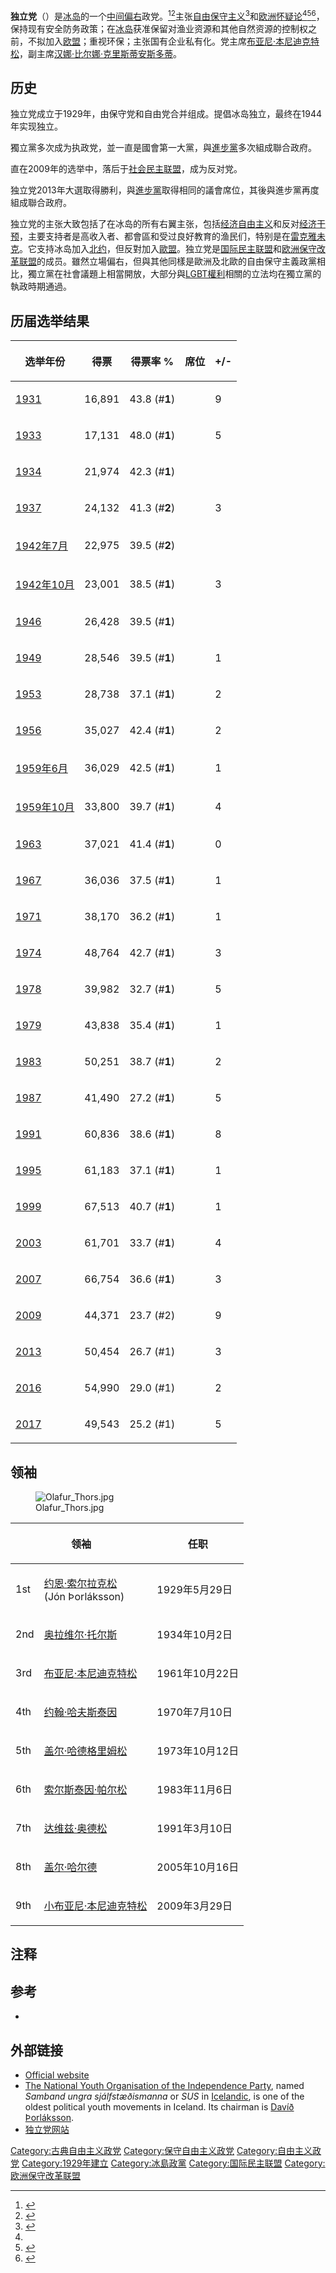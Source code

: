 {{Infobox political party
| name          = 独立党
| native_name   = Sjálfstæðisflokkurinn
| party_logo    = Fálkinn.png
| colorcode = blue
| founder       = 
| chairman      = [[布亞尼·本尼迪克特松_(1970年)|布亚尼·本尼迪克特松]]
| leader1_title= 副主席
| leader1_name= [[汉娜·比尔娜·克里斯蒂安斯多蒂|汉娜·比尔娜·克里斯蒂安斯多蒂]]<br>(Hanna Birna Kristjánsdóttir)
| leader2_title = [[首席执行官|首席执行官]]
| leader2_name  = Jónmundur Guðmarsson
| symbol     = Independence Party (Iceland) logo.png
| founded       = {{Start date|1929|05|25}}
| merger        = {{ubl|[[冰岛保守党|保守党]]|[[冰岛自由党_(历史)|自由党]]}}
| headquarters  = [[雷克雅未克|雷克雅未克]]105<br />Háaleitisbraut 1  
| youth_wing       = {{link-en|青年独立党|Young Independents}}
| membership_year = 
| membership       = 
| ideology         = [[保守主义|保守主义]]<br>[[财政保守主义|财政保守主义]]<br>[[自由保守主义|自由保守主义]]<ref>{{Citation |first=Agust Thor |last=Arnason |title=The European Union Seen From the Top — the View of an Insider-Outsider |work=Nordic And Other European Constitutional Traditions |publisher=Martinus Nijhoff Publishers |year=2006 |page=34}}</ref><br>[[经济自由主义|经济自由主义]]<ref>{{Citation |first=Alan |last=Siaroff |title=The Effects of Differing Electoral Systems on Party Politics, Government Formation and Voter Turnout |page=69}}</ref><br>[[欧洲怀疑主义|欧洲怀疑主义]]<br>[[社會自由主义|社會自由主义]]
| position         = [[中间偏右|中间偏右]]至[[右翼|右翼]]
| international    = [[国际民主联盟|国际民主联盟]]
| european         = [[欧洲保守派和改革主义者联盟|欧洲保守派和改革主义者联盟]]
| colours          = [[蓝色|蓝色]]
| seats1_title = [[冰島議會|议会]]
| seats1 = {{Infobox political party/seats|16|63|hex=blue}}
| website          = {{URL|www.XD.is}}
| footnotes        = 
}}

'''独立党'''（{{lang-is|Sjálfstæðisflokkurinn}}）是[[冰岛|冰岛]]的一个[[中间偏右|中间偏右]]政党。<ref>{{Cite news|title=Centre-left wins Iceland election |newspaper=BBC News   |date=2009-04-26 |url=http://news.bbc.co.uk/1/hi/8017927.stm }}</ref><ref>{{Cite news |title=Iceland elects new Left-wing government |first=Bruno |last=Waterfield |newspaper=[[The_Daily_Telegraph|The Daily Telegraph]] |date=2009-04-26 |url=http://www.telegraph.co.uk/news/worldnews/europe/iceland/5226431/Iceland-elects-new-Left-wing-government.html |accessdate=2013-04-08 |archive-date=2020-11-09 |archive-url=https://web.archive.org/web/20201109015436/http://www.telegraph.co.uk/news/worldnews/europe/iceland/5226431/Iceland-elects-new-Left-wing-government.html |dead-url=no }}</ref>主张[[自由保守主义|自由保守主义]]<ref name="Nordsieck">{{Cite web |url=http://www.parties-and-elections.eu/iceland.html |title=Parties and Elections in Europe: The database about parliamentary elections and political parties in Europe, by Wolfram Nordsieck |accessdate=2013-04-08 |archive-date=2013-01-20 |archive-url=https://web.archive.org/web/20130120072129/http://www.parties-and-elections.eu/iceland.html |dead-url=no }}</ref>和[[欧洲怀疑论|欧洲怀疑论]]<ref name="Nordsieck"/><ref>{{Cite book|title=Liberal Parties in Western Europe |url=https://archive.org/details/liberalpartieswe00kirc |last=Steed |first=Michael |editor1-last=Kirchner |editor1-first=Emil Joseph |year=1988 |publisher=Cambridge University Press |location=Cambridge |isbn=978-0-521-32394-9 |pages=[https://archive.org/details/liberalpartieswe00kirc/page/n390 376]–95 |chapter=Identifying Liberal Parties |authorlink5=Humphreys, Peter }}</ref><ref>{{Cite book|title=Nordic and other European constitutional traditions |url=https://archive.org/details/nordicothereurop00nerg |last=Nergelius |first=Joakim |year=2006 |publisher=Martinus Nijhoff Publishers |location=Leiden |isbn=978-90-04-15171-0 |page=[https://archive.org/details/nordicothereurop00nerg/page/n42 34] }}</ref>，保持现有安全防务政策；在[[冰岛|冰岛]]获准保留对渔业资源和其他自然资源的控制权之前，不拟加入[[欧盟|欧盟]]；重视环保；主张国有企业私有化。党主席[[布亞尼·本尼迪克特松_(1970年)|布亚尼·本尼迪克特松]]，副主席[[汉娜·比尔娜·克里斯蒂安斯多蒂|汉娜·比尔娜·克里斯蒂安斯多蒂]]。

==历史==
独立党成立于1929年，由保守党和自由党合并组成。提倡冰岛独立，最终在1944年实现独立。

獨立黨多次成为执政党，並一直是國會第一大黨，與[[進步黨_(冰島)|進步黨]]多次組成聯合政府。

直在2009年的选举中，落后于[[冰岛社会民主联盟|社会民主联盟]]，成为反对党。

独立党2013年大選取得勝利，與[[進步黨_(冰島)|進步黨]]取得相同的議會席位，其後與進步黨再度組成聯合政府。

独立党的主张大致包括了在冰岛的所有右翼主张，包括[[经济自由主义|经济自由主义]]和反对[[经济干预|经济干预]]，主要支持者是高收入者、都會區和受过良好教育的渔民们，特别是在[[雷克雅未克|雷克雅未克]]。它支持冰岛加入[[北约|北约]]，但反對加入[[歐盟|歐盟]]。独立党是[[国际民主联盟|国际民主联盟]]和[[欧洲保守改革联盟|欧洲保守改革联盟]]的成员。雖然立場偏右，但與其他同樣是歐洲及北歐的自由保守主義政黨相比，獨立黨在社會議題上相當開放，大部分與[[LGBT權利|LGBT權利]]相關的立法均在獨立黨的執政時期通過。

==历届选举结果==
{| class="wikitable"
! 选举年份
! 得票
! 得票率 %
! 席位
! +/-
|-
! [[1931年冰岛议会选举|1931]]
| 16,891 {{Increase}}
| 43.8  (#'''1''')
| {{Infobox political party/seats|15|42|hex=#00aeef}}
| {{increase}} 9
|-
! [[1933年冰岛议会选举|1933]]
| 17,131 {{Increase}}
| 48.0  (#'''1''')
| {{Infobox political party/seats|20|42|hex=#00aeef}}
| {{increase}} 5
|-
! [[1934年冰岛议会选举|1934]]
| 21,974 {{Increase}}
| 42.3 (#'''1''')
| {{Infobox political party/seats|20|49|hex=#00aeef}}
| {{Steady}}
|-
! [[1937年冰岛议会选举|1937]]
| 24,132 {{Increase}}
| 41.3 (#'''2''')
| {{Infobox political party/seats|17|49|hex=#00aeef}}
| {{decrease}} 3
|-
! [[1942年7月冰岛议会选举|1942年7月]]
| 22,975 {{Decrease}}
| 39.5 (#'''2''')
| {{Infobox political party/seats|17|49|hex=#00aeef}}
| {{Steady}}
|-
! [[1942年10月冰岛议会选举|1942年10月]]
| 23,001 {{Increase}}
| 38.5 (#'''1''')
| {{Infobox political party/seats|20|52|hex=#00aeef}}
| {{increase}} 3
|-
! [[1946年冰岛议会选举|1946]]
| 26,428 {{Increase}}
| 39.5 (#'''1''')
| {{Infobox political party/seats|20|52|hex=#00aeef}}
| {{Steady}}
|-
! [[1949年冰岛议会选举|1949]]
| 28,546 {{Increase}}
| 39.5 (#'''1''') 
| {{Infobox political party/seats|19|52|hex=#00aeef}}
| {{decrease}} 1
|-
! [[1953年冰岛议会选举|1953]]
| 28,738 {{Increase}}
| 37.1 (#'''1''')
| {{Infobox political party/seats|21|52|hex=#00aeef}}
| {{increase}} 2
|-
! [[1956年冰岛议会选举|1956]]
| 35,027 
| 42.4 (#'''1''')
| {{Infobox political party/seats|19|52|hex=#00aeef}}
| {{decrease}} 2
|-
! [[1959年6月冰岛议会选举|1959年6月]]
| 36,029 
| 42.5 (#'''1''') 
| {{Infobox political party/seats|20|52|hex=#00aeef}}
| {{increase}} 1
|-
! [[1959年10月冰岛议会选举|1959年10月]]
| 33,800
| 39.7 (#'''1''')
| {{Infobox political party/seats|24|60|hex=#00aeef}}
| {{increase}} 4
|-
! [[1963年冰岛议会选举|1963]]
| 37,021
| 41.4 (#'''1''')
| {{Infobox political party/seats|24|60|hex=#00aeef}}
| {{steady}} 0
|-
! [[1967年冰岛议会选举|1967]]
| 36,036
| 37.5 (#'''1''')
| {{Infobox political party/seats|23|60|hex=#00aeef}}
| {{decrease}} 1
|-
! [[1971年冰岛议会选举|1971]]
| 38,170 
| 36.2 (#'''1''')
| {{Infobox political party/seats|22|60|hex=#00aeef}}
| {{decrease}} 1
|-
! [[1974年冰岛议会选举|1974]]
| 48,764 
| 42.7 (#'''1''')
| {{Infobox political party/seats|25|60|hex=#00aeef}}
| {{increase}} 3
|-
! [[1978年冰岛议会选举|1978]]
| 39,982
| 32.7 (#'''1''')
| {{Infobox political party/seats|20|60|hex=#00aeef}}
| {{decrease}} 5
|-
! [[1979年冰岛议会选举|1979]]
| 43,838 
| 35.4 (#'''1''')
| {{Infobox political party/seats|21|60|hex=#00aeef}}
| {{increase}} 1
|-
! [[1983年冰岛议会选举|1983]]
| 50,251 
| 38.7 (#'''1''')
| {{Infobox political party/seats|23|60|hex=#00aeef}}
| {{increase}} 2
|-
! [[1987年冰岛议会选举|1987]]
| 41,490
| 27.2 (#'''1''')
| {{Infobox political party/seats|18|63|hex=#00aeef}}
| {{decrease}} 5
|-
! [[1991年冰岛议会选举|1991]]
| 60,836
| 38.6 (#'''1''')
| {{Infobox political party/seats|26|63|hex=#00aeef}}
| {{increase}} 8
|-
! [[1995年冰岛议会选举|1995]]
| 61,183
| 37.1 (#'''1''')
| {{Infobox political party/seats|25|63|hex=#00aeef}}
| {{decrease}} 1 
|-
! [[1999年冰岛议会选举|1999]]
| 67,513 
| 40.7 (#'''1''')
| {{Infobox political party/seats|26|63|hex=#00aeef}}
| {{increase}} 1 
|-
! [[2003年冰岛议会选举|2003]]
| 61,701 
| 33.7 (#'''1''')
| {{Infobox political party/seats|22|63|hex=#00aeef}}
| {{decrease}} 4
|-
! [[2007年冰岛议会选举|2007]]
| 66,754
| 36.6 (#'''1''')
| {{Infobox political party/seats|25|63|hex=#00aeef}}
| {{increase}} 3
|-
! [[2009年冰岛议会选举|2009]]
| 44,371
| 23.7 (#2)
| {{Infobox political party/seats|16|63|hex=#00aeef}}
| {{decrease}} 9
|-
! [[2013年冰岛议会选举|2013]]
| 50,454
| 26.7 (#1)
| {{Infobox political party/seats|19|63|hex=#00aeef}}
| {{increase}} 3
|-
! [[2016年冰岛议会选举|2016]]
| 54,990
| 29.0 (#1)
| {{Infobox political party/seats|21|63|hex=#00aeef}}
| {{increase}} 2
|-
! [[2017年冰岛议会选举|2017]]
| 49,543
| 25.2 (#1)
| {{Infobox political party/seats|16|63|hex=#00aeef}}
| {{decrease}} 5
|}

==领袖==
[[File:Olafur_Thors.jpg|thumb]]

{|class="wikitable"
! colspan=2| 领袖
! 任职
! 离职
|-
| 1st
| [[约恩·索尔拉克松|约恩·索尔拉克松]]<br>(Jón Þorláksson)
| 1929年5月29日
| 1934年10月2日
|-
| 2nd
| [[奥拉维尔·托尔斯|奥拉维尔·托尔斯]]
| 1934年10月2日
| 1961年10月22日
|-
| 3rd
| [[布亚尼·本尼迪克特松|布亚尼·本尼迪克特松]]
| 1961年10月22日
| 1970年7月10日
|-
| 4th
| [[约翰·哈夫斯泰因|约翰·哈夫斯泰因]]
| 1970年7月10日
| 1973年10月12日
|-
| 5th
| [[盖尔·哈德格里姆松|盖尔·哈德格里姆松]]
| 1973年10月12日
| 1983年11月6日
|-
| 6th
| [[索尔斯泰因·帕尔松|索尔斯泰因·帕尔松]]
| 1983年11月6日
| 1991年3月10日
|-
| 7th
| [[戴维·奥德森|达维兹·奥德松]]
| 1991年3月10日
| 2005年10月16日
|-
| 8th
| [[盖尔·哈尔德|盖尔·哈尔德]]
| 2005年10月16日
| 2009年3月29日
|-
| 9th
| [[布亚尼·本尼迪克特松_(1970年)|小布亚尼·本尼迪克特松]]
| 2009年3月29日
| 至今
|}

==注释==
{{Reflist}}

==参考==
* {{Cite book|title=Iceland: The First New Society |url=https://archive.org/details/icelandfirstnews0000toma |last=Tomasson |first=Richard F. |year=1980 |publisher=University of Minnesota Press |location=Minneapolis |isbn=978-0-8166-0913-0 }}

== 外部链接 ==
*[http://www.xd.is/?action=international_en&id=579 Official website] {{Wayback|url=http://www.xd.is/?action=international_en&id=579 |date=20210124101525 }} {{en icon}}
*[https://web.archive.org/web/20060402223301/http://sus.is/english The National Youth Organisation of the Independence Party], named ''Samband ungra sjálfstæðismanna'' or ''SUS'' in [[Icelandic_language|Icelandic]], is one of the oldest political youth movements in Iceland. Its chairman is [[Davíð_Þorláksson|Davíð Þorláksson]].
*[https://web.archive.org/web/20070929200213/http://www.eldhorn.is/bet/xd_english.htm 独立党网站]

{{冰島政黨}}

[[Category:古典自由主义政党|Category:古典自由主义政党]]
[[Category:保守自由主义政党|Category:保守自由主义政党]]
[[Category:自由主义政党|Category:自由主义政党]]
[[Category:1929年建立|Category:1929年建立]]
[[Category:冰島政黨|Category:冰島政黨]]
[[Category:国际民主联盟|Category:国际民主联盟]]
[[Category:欧洲保守改革联盟|Category:欧洲保守改革联盟]]
